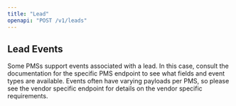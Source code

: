 ```yaml
---
title: "Lead"
openapi: "POST /v1/leads"
---
```


## Lead Events

Some PMSs support events associated with a lead.
In this case, consult the documentation for the specific PMS endpoint to see what fields and event types are available.
Events often have varying payloads per PMS, so please see the vendor specific endpoint for details on the vendor specific requirements.
